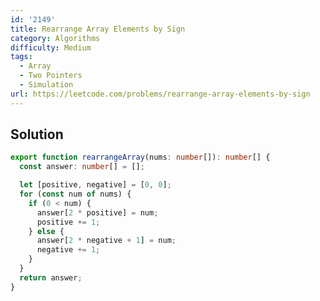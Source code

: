 ```yaml
---
id: '2149'
title: Rearrange Array Elements by Sign
category: Algorithms
difficulty: Medium
tags:
  - Array
  - Two Pointers
  - Simulation
url: https://leetcode.com/problems/rearrange-array-elements-by-sign
---
```


## Solution

```typescript showLineNumbers
export function rearrangeArray(nums: number[]): number[] {
  const answer: number[] = [];

  let [positive, negative] = [0, 0];
  for (const num of nums) {
    if (0 < num) {
      answer[2 * positive] = num;
      positive += 1;
    } else {
      answer[2 * negative + 1] = num;
      negative += 1;
    }
  }
  return answer;
}
```

